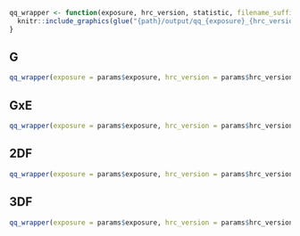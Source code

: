 ```{r include = F}
qq_wrapper <- function(exposure, hrc_version, statistic, filename_suffix = "") {
  knitr::include_graphics(glue("{path}/output/qq_{exposure}_{hrc_version}_{statistic}.png"))
}
```

## G
```{r , echo=FALSE, out.width = '100%'}
qq_wrapper(exposure = params$exposure, hrc_version = params$hrc_version, statistic = 'chiSqG')
```

## GxE
```{r , echo=FALSE, out.width = '100%'}
qq_wrapper(exposure = params$exposure, hrc_version = params$hrc_version, statistic = 'chiSqGxE')
```

## 2DF
```{r , echo=FALSE, out.width = '100%'}
qq_wrapper(exposure = params$exposure, hrc_version = params$hrc_version, statistic = 'chiSq2df')
```

## 3DF
```{r , echo=FALSE, out.width = '100%'}
qq_wrapper(exposure = params$exposure, hrc_version = params$hrc_version, statistic = 'chiSq3df')
```
